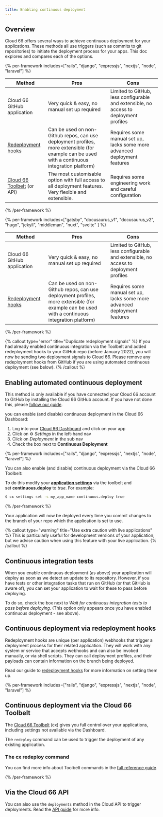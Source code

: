 ```yaml
---
title: Enabling continuous deployment
---
```


## Overview

Cloud 66 offers several ways to achieve continuous deployment for your applications. These methods all use triggers (such as commits to git repositories) to initiate the deployment process for your apps. This doc explores and compares each of the options.

{% per-framework includes=["rails", "django", "expressjs", "nextjs", "node", "laravel"] %}

| Method | Pros | Cons |
| --- | --- | --- |
| Cloud 66 GitHub application | Very quick & easy, no manual set up required | Limited to GitHub, less configurable and extensible, no access to deployment profiles |
| [Redeployment hooks](/docs/deployment/redeployment-hook) | Can be used on non-Github repos, can use deployment profiles, more extensible (for example can be used with a continuous integration platform) | Requires some manual set up, lacks some more advanced deployment features |
| [Cloud 66 Toolbelt](#continuous-deployment-via-the-cloud-66-toolbelt) (or API) | The most customisable option with full access to all deployment features. Very flexible and extensible. | Requires some engineering work and careful configuration |

{% /per-framework %}

{% per-framework includes=["gatsby", "docusaurus_v1", "docusaurus_v2", "hugo", "jekyll", "middleman", "nuxt", "svelte" ] %}

| Method | Pros | Cons |
| --- | --- | --- |
| Cloud 66 GitHub application | Very quick & easy, no manual set up required | Limited to GitHub, less configurable and extensible, no access to deployment profiles |
| [Redeployment hooks](/docs/deployment/redeployment-hook) | Can be used on non-Github repos, can use deployment profiles, more extensible (for example can be used with a continuous integration platform) | Requires some manual set up, lacks some more advanced deployment features |

{% /per-framework %}


{% callout type="error" title="Duplicate redeployment signals" %}
If you had already enabled continuous integration via the Toolbelt and added redeployment hooks to your GitHub repo (before January 2022), you will now be sending two deployment signals to Cloud 66. Please remove any redeployment hooks from GitHub if you are using automated continuous deployment (see below).
{% /callout %}

## Enabling automated continuous deployment

This method is only available if you have connected your Cloud 66 account to GitHub by installing the Cloud 66 GitHub account. If you have not done this, please [follow our guide](/docs/cloud-66-101/access-your-code).

you can enable (and disable) continuous deployment in the Cloud 66 Dashboard:

1. Log into your [Cloud 66 Dashboard](https://app.cloud66.com/) and click on your app
2. Click on ⚙️ *Settings* in the left-hand nav
3. Click on *Deployment* in the sub nav
4. Check the box next to **Continuous Deployment**

{% per-framework includes=["rails", "django", "expressjs", "nextjs", "node", "laravel"] %}

You can also enable (and disable) continuous deployment via the Cloud 66 Toolbelt:

To do this modify your **[application settings](/docs/toolbelt/toolbelt#settings-set)** via the toolbelt and set **continuous.deploy** to *true*. For example:

```bash
$ cx settings set -s my_app_name continuous.deploy true
```

{% /per-framework %}

Your application will now be deployed every time you commit changes to the branch of your repo which the application is set to use. 

{% callout type="warning" title="Use extra caution with live applications" %}
This is particularly useful for development versions of your application, but we advise caution when using this feature with your live application.
{% /callout %}

## Continuous integration tests

When you enable continuous deployment (as above) your application will deploy as soon as we detect an update to its repository. However, if you have tests or other integration tasks that run on GitHub (or that GitHub is aware of), you can set your application to wait for these to pass before deploying. 

To do so, check the box next to *Wait for continuous integration tests to pass before deploying.* (This option only appears once you have enabled continuous deployment - see above).

## Continuous deployment via redeployment hooks

Redeployment hooks are unique (per application) webhooks that trigger a deployment process for their related application. They will work with any system or service that accepts webhooks and can also be invoked manually, or via shell scripts. They can call deployment profiles, and their payloads can contain information on the branch being deployed.

Read our guide to [redeployment hooks](/docs/deployment/redeployment-hook) for more information on setting them up.

{% per-framework includes=["rails", "django", "expressjs", "nextjs", "node", "laravel"] %}

## Continuous deployment via the Cloud 66 Toolbelt

The [Cloud 66 Toolbelt](/docs/toolbelt/using-cloud66-toolbelt) (cx) gives you full control over your applications, including settings not available via the Dashboard. 

The `redeploy` command can be used to trigger the deployment of any existing application.

### The cx redeploy command

You can find more info about Toolbelt commands in the [full reference guide](/docs/toolbelt/toolbelt).

{% /per-framework %}

## Via the Cloud 66 API

You can also use the `deployments` method in the Cloud API to trigger deployments. Read the [API guide](https://developers.cloud66.com#redeploy) for more info.